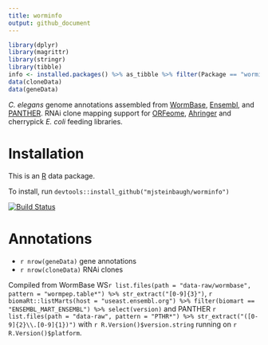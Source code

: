 ```yaml
---
title: worminfo
output: github_document
---
```


```r
library(dplyr)
library(magrittr)
library(stringr)
library(tibble)
info <- installed.packages() %>% as_tibble %>% filter(Package == "worminfo")
data(cloneData)
data(geneData)
```

[Ahringer]: http://www.us.lifesciences.sourcebioscience.com/clone-products/non-mammalian/c-elegans/c-elegans-rnai-library/
[Ensembl]: http://www.ensembl.org/Caenorhabditis_elegans
[ORFeome]: http://worfdb.dfci.harvard.edu
[PANTHER]: http://pantherdb.org
[R]: https://www.r-project.org
[WormBase]: http://www.wormbase.org

*C. elegans* genome annotations assembled from [WormBase][], [Ensembl][], and [PANTHER][]. RNAi clone mapping support for [ORFeome][], [Ahringer][] and cherrypick *E. coli* feeding libraries.

# Installation

This is an [R][] data package.

To install, run `devtools::install_github("mjsteinbaugh/worminfo")`

[![Build Status](https://travis-ci.org/mjsteinbaugh/worminfo.svg?branch=master)](https://travis-ci.org/mjsteinbaugh/worminfo)

# Annotations

- `r nrow(geneData)` gene annotations
- `r nrow(cloneData)` RNAi clones

Compiled from
WormBase WS`r list.files(path = "data-raw/wormbase", pattern = "wormpep.table*") %>% str_extract("[0-9]{3}")`,
`r biomaRt::listMarts(host = "useast.ensembl.org") %>% filter(biomart == "ENSEMBL_MART_ENSEMBL") %>% select(version)`
and PANTHER `r list.files(path = "data-raw", pattern = "PTHR*") %>% str_extract("([0-9]{2}\\.[0-9]{1})")`
with `r R.Version()$version.string` running on `r R.Version()$platform`.
